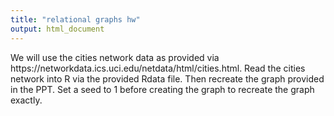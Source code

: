 ---
title: "relational graphs hw"
output: html_document
---

We will use the cities network data as provided via https://networkdata.ics.uci.edu/netdata/html/cities.html. Read the cities network into R via the provided Rdata file. Then recreate the graph provided in the PPT. Set a seed to 1 before creating the graph to recreate the graph exactly.
```{r problem 1}


```
